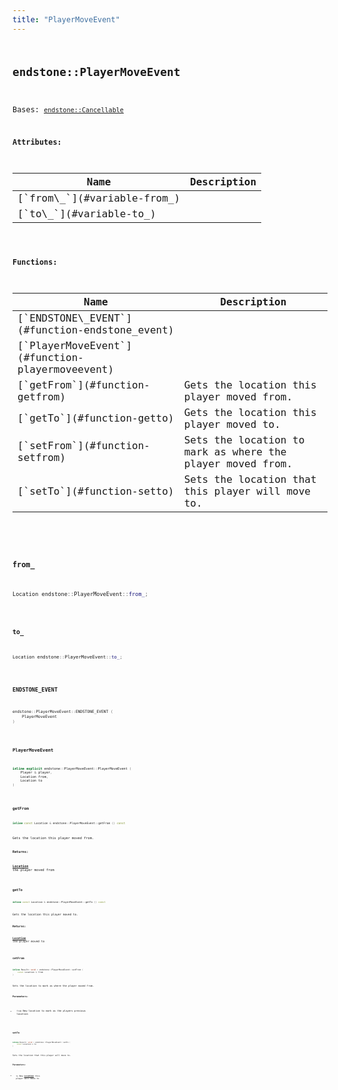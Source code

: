 ```yaml
---
title: "PlayerMoveEvent"
---
```


## <code className="doc-symbol doc-symbol-class"/> endstone::PlayerMoveEvent

Bases: [`endstone::Cancellable`](classendstone_1_1_cancellable.md)








**Attributes:**

<table>
<thead>
   <tr>
      <th>Name</th>
      <th>Description</th>
   </tr>
</thead>
<tbody>
<tr key="classendstone_1_1_player_move_event_1ab13ad4f9c7456bf710fcb329233cf4c7">
    <td>[`from\_`](#variable-from_)</td>
    <td></td>
</tr>
<tr key="classendstone_1_1_player_move_event_1a4b5dde5fe4cfcebba45d3864de199d79">
    <td>[`to\_`](#variable-to_)</td>
    <td></td>
</tr>
</tbody>
</table>







**Functions:**

<table>
<thead>
   <tr>
      <th>Name</th>
      <th>Description</th>
   </tr>
</thead>
<tbody>
<tr key="classendstone_1_1_player_move_event_1a545efb1716ac4e5a9ff1c50b81f2df69">
    <td>[`ENDSTONE\_EVENT`](#function-endstone_event)</td>
    <td></td>
</tr>
<tr key="classendstone_1_1_player_move_event_1a8a1cf3638b2074e1d7845129adbbfed5">
    <td>[`PlayerMoveEvent`](#function-playermoveevent)</td>
    <td></td>
</tr>
<tr key="classendstone_1_1_player_move_event_1a107f307825941d5cfb6b128ddfce7afa">
    <td>[`getFrom`](#function-getfrom)</td>
    <td>Gets the location this player moved from.</td>
</tr>
<tr key="classendstone_1_1_player_move_event_1a4b864f9dd1062d0f2ab64af81b20513e">
    <td>[`getTo`](#function-getto)</td>
    <td>Gets the location this player moved to.</td>
</tr>
<tr key="classendstone_1_1_player_move_event_1a8917f8be7ae5bdeb109e58ddc7d3b723">
    <td>[`setFrom`](#function-setfrom)</td>
    <td>Sets the location to mark as where the player moved from.</td>
</tr>
<tr key="classendstone_1_1_player_move_event_1a733ae2307c00ed312652389f1e26317f">
    <td>[`setTo`](#function-setto)</td>
    <td>Sets the location that this player will move to.</td>
</tr>
</tbody>
</table>

### <code className="doc-symbol doc-symbol-variable"/> from\_

```cpp
Location endstone::PlayerMoveEvent::from_;
```


### <code className="doc-symbol doc-symbol-variable"/> to\_

```cpp
Location endstone::PlayerMoveEvent::to_;
```


### <code className="doc-symbol doc-symbol-function"/> ENDSTONE\_EVENT

```cpp
endstone::PlayerMoveEvent::ENDSTONE_EVENT (
    PlayerMoveEvent
) 
```


### <code className="doc-symbol doc-symbol-function"/> PlayerMoveEvent

```cpp
inline explicit endstone::PlayerMoveEvent::PlayerMoveEvent (
    Player & player,
    Location from,
    Location to
) 
```


### <code className="doc-symbol doc-symbol-function"/> getFrom

```cpp
inline const Location & endstone::PlayerMoveEvent::getFrom () const
```

Gets the location this player moved from.



**Returns:**

[**Location**](classendstone_1_1_location.md) the player moved from 





        
### <code className="doc-symbol doc-symbol-function"/> getTo

```cpp
inline const Location & endstone::PlayerMoveEvent::getTo () const
```

Gets the location this player moved to.



**Returns:**

[**Location**](classendstone_1_1_location.md) the player moved to 





        
### <code className="doc-symbol doc-symbol-function"/> setFrom

```cpp
inline Result< void > endstone::PlayerMoveEvent::setFrom (
    const Location & from
) 
```

Sets the location to mark as where the player moved from.



**Parameters:**


* `from` New location to mark as the players previous location 




        
### <code className="doc-symbol doc-symbol-function"/> setTo

```cpp
inline Result< void > endstone::PlayerMoveEvent::setTo (
    const Location & to
) 
```

Sets the location that this player will move to.



**Parameters:**


* `to` New [**Location**](classendstone_1_1_location.md) this player will move to 




        